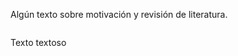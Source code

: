\section {Capítulo 1 : Revisión de Literatura y Motivación}

Algún texto sobre motivación y revisión de literatura. 


```r

```
Texto textoso

